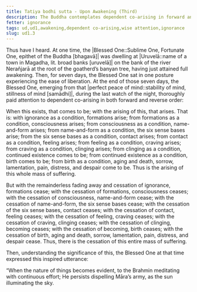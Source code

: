 ```yaml
---
title: Tatiya bodhi sutta - Upon Awakening (Third)
description: The Buddha contemplates dependent co-arising in forward and reverse order just after his awakening.
fetter: ignorance
tags: ud,ud1,awakening,dependent co-arising,wise attention,ignorance
slug: ud1.3
---
```


Thus have I heard. At one time, the |Blessed One::Sublime One, Fortunate One, epithet of the Buddha [bhagavā]| was dwelling at |Uruvelā::name of a town in Magadha, lit. broad banks [uruvelā]| on the bank of the river Nerañjarā at the root of the goatherd’s banyan tree, having just attained full awakening. Then, for seven days, the Blessed One sat in one posture experiencing the ease of liberation. At the end of those seven days, the Blessed One, emerging from that |perfect peace of mind::stability of mind, stillness of mind [samādhi]|, during the last watch of the night, thoroughly paid attention to dependent co-arising in both forward and reverse order:

When this exists, that comes to be; with the arising of this, that arises. That is: with ignorance as a condition, formations arise; from formations as a condition, consciousness arises; from consciousness as a condition, name-and-form arises; from name-and-form as a condition, the six sense bases arise; from the six sense bases as a condition, contact arises; from contact as a condition, feeling arises; from feeling as a condition, craving arises; from craving as a condition, clinging arises; from clinging as a condition, continued existence comes to be; from continued existence as a condition, birth comes to be; from birth as a condition, aging and death, sorrow, lamentation, pain, distress, and despair come to be. Thus is the arising of this whole mass of suffering.

But with the remainderless fading away and cessation of ignorance, formations cease; with the cessation of formations, consciousness ceases; with the cessation of consciousness, name-and-form cease; with the cessation of name-and-form, the six sense bases cease; with the cessation of the six sense bases, contact ceases; with the cessation of contact, feeling ceases; with the cessation of feeling, craving ceases; with the cessation of craving, clinging ceases; with the cessation of clinging, becoming ceases; with the cessation of becoming, birth ceases; with the cessation of birth, aging and death, sorrow, lamentation, pain, distress, and despair cease. Thus, there is the cessation of this entire mass of suffering.

Then, understanding the significance of this, the Blessed One at that time expressed this inspired utterance:

“When the nature of things becomes evident,
to the Brahmin meditating with continuous effort;
He persists dispelling Māra’s army,
as the sun illuminating the sky.